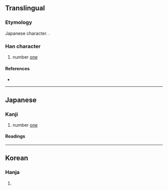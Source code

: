 {{character info/new}}
{{also|壹|弌}}
{{commonscat}}
==Translingual==

===Etymology===
Japanese {{w|shinjitai}} character. {{Han simp|壹|f=豆|t=匕}}.

===Han character===
{{Han char|rn=33|rad=士|as=04|sn=7|four=|canj=GBP|ids=⿳士冖匕}}

# number [[one]]

====References====
* {{Han ref|kx=0243.041|dkj=05647|dj=0483.080|hdz=10428.021|uh=58F1|ud=22769}}

----

==Japanese==
{{ja-kanji forms|壱|壹}}

===Kanji===
{{ja-kanji|grade=c|rs=士04|style=s|kyu=壹}}

# number [[one]]

====Readings====
{{ja-readings
|on=いち, いつ
|kun=ひと-つ
}}

----

==Korean==

===Hanja===
{{ko-hanja|hangeul=일|rv=il|mr=il}}

# {{defn|lang=ko|sort=士04}}